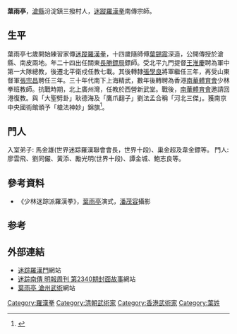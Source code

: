 {{citecheck|time=2018-08-12T05:10:13+00:00}}
{{Infobox person
| 前綴尊稱   = 
| 姓名       = 葉雨亭
| 後綴尊稱   = 
| 圖像       = 
| 圖像大小   = 
| 圖像替代   = 
| 圖像說明   = 
| 原文名     = 
| 語系       = 
| 本名       = 
| 字         =
| 號         = 
| 出生日期   = 1892年
| 出生地     = {{QIN}}[[河北省|河北省]][[滄縣|滄縣]]
| 受洗       = 
| 失蹤日期   = 
| 失蹤地     = 
| 失蹤情況   = 
| 死亡日期   = 1962年
| 死亡地     = 香港
| 死因       = 
| 遺體發現地 = 
| 墓地       = 
| 墓地坐標   = 
| 紀念建築   = 
| 居住地     = 
| 國籍       = 中國
| 籍貫       = 滄縣汾淀鎮三撥村
| 別名       = 
| 種族       = 
| 語言       = 
| 公民權     = 
| 教育程度   = 
| 母校       = 
| 職業       = [[武术家|武术家]]
| 活躍時期   = 
| 僱主       = 
| 組織       = 
| 機構       = 
| 知名原因   = 
| 知名作品   = 
| 風格       = 
| 受影響於   = 
| 影響於     = 
| 家鄉       = 
| 薪金       = 
| 淨資產     = 
| 身高       = 
| 體重       = 
| 髮色       = 
| 瞳色       = 
| 三圍       = 
| 電視節目   = 
| 頭銜       = 
| 頭銜時期   = 
| 前任       = 
| 繼任       = 
| 政黨       =
| 政治運動   = 
| 競爭者     = 
| 董事會     = 
| 宗教信仰   = 
| 宗派       = 迷蹤羅漢拳
| 刑事起訴   = 
| 刑事處罰   = 
| 刑事狀況   = 
| 配偶       = 
| 伴侶       = 
| 子女       = 
| 父母       = 
| 親屬       = 
| 呼號       = 
| 獲獎       = 
| 簽名       = 
| 簽名大小   = 
| 簽名替代   = 
| module     = 
| module2    = 
| module3    = 
| module4    = 
| module5    = 
| module6    = 
| 網站       = <!-- {{URL|www.example.com}} -->
| 腳註       = 
| 寬度       = 
}}
'''葉雨亭'''{{BD|1892年||1962年||}}，[[滄縣|滄縣]]汾淀鎮三撥村人，[[迷蹤羅漢拳|迷蹤羅漢拳]]南傳宗師。

== 生平 ==
葉雨亭七歲開始練習家傳[[迷蹤羅漢拳|迷蹤羅漢拳]]，十四歲隨師傅[[葉錫震|葉錫震]]深造，公開傳授於滄縣、南皮兩地。年二十四出任關東[[長勝鏢局|長勝鏢局]]鏢師。受北平九門提督[[王淮慶|王淮慶]]聘為軍中第一大隊總教，後遷北平衛戍任教七載。其後轉隸[[張學良|張學良]]將軍繼任三年，再受山東督軍[[張宗昌|張宗昌]]聘任三年。三十年代南下上海精武，數年後轉聘為香港[[南華體育會|南華體育會]]少林拳班教師。抗戰時期，北上廣州灣，任教於西營新武堂。戰後，[[南華體育會|南華體育會]]邀請回港復教。與「大聖劈卦」耿德海及「鷹爪翻子」劉法孟合稱「河北三傑」。獲南京中央國術館頒予「槍法神妙」錦旗<ref>{{cite book|title=河北近现代历史人物辞典|date=1992年6月|publisher=香港：亚洲出版社|isbn=962-7560-15-9|pages=25|accessdate=2015-09-07}}</ref>。

== 門人 ==
入室弟子: 馬金雄(世界迷踪羅漢聯會會長，世界十段)、巢金超及韋金鏢等。
門人: 廖雲飛、劉同儼、黃添、勵光明(世界十段)、譚金城、鮑志良等。

== 參考資料 ==
*《少林迷踪派羅漢拳》，[[葉雨亭|葉雨亭]]演式，[[潘茂容|潘茂容]]攝影

==参考==
{{reflist}}

== 外部連結 ==
* [https://web.archive.org/web/20150216134601/http://martialyoga.net/MJLH/index.htm 迷踪羅漢門]網站
* [https://web.archive.org/web/20160305110828/http://www.mingpaoweekly.com/easyview/content.php?type=2&section=2340&id=1380086994879%2F 迷踪南傳 明報周刊 第2340期封面故事]網站
* [http://www.czkungfu.com/ShowArticle.asp?ArticleID=817/ 葉雨亭 滄州武術]{{dead link|date=2018年1月 |bot=InternetArchiveBot |fix-attempted=yes }}網站

[[Category:羅漢拳|Category:羅漢拳]]
[[Category:清朝武術家|Category:清朝武術家]]
[[Category:香港武術家|Category:香港武術家]]
[[Category:葉姓|Category:葉姓]]